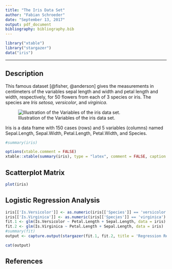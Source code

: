 ```yaml
---
title: "The Iris Data Set"
author: "Fabian Schroeder"
date: "September 13, 2017"
output: pdf_document
bibliography: bibliography.bib
---
```


```r
library("xtable")
library("stargazer")
data("iris")
```

*** 

## Description

This famous dataset [@fisher, @anderson] gives the measurements in centimeters of the variables sepal length and width and petal length and width, respectively, for 50 flowers from each of 3 species or iris. The species are *Iris setosa, versicolor*, and *virginica*.  

![Illustration of the Variables of the iris data set.](iris.png)

Iris is a data frame with 150 cases (rows) and 5 variables (columns) named Sepal.Length, Sepal.Width, Petal.Length, Petal.Width, and Species.

```r
#summary(iris)
```

```r
options(xtable.comment = FALSE)
xtable::xtable(summary(iris), type = "latex", comment = FALSE, caption = "Summary of the data set")

```

## Scatterplot Matrix

```r
plot(iris)
```

## Logistic Regression Analysis

```r
iris[['Is.Versicolor']] <- as.numeric(iris[['Species']] == 'versicolor')
iris[['Is.Virginica']] <- as.numeric(iris[['Species']] == 'virginica')
fit.1 <- glm(Is.Versicolor ~ Petal.Length + Sepal.Length, data = iris)
fit.2 <- glm(Is.Virginica ~ Petal.Length + Sepal.Length, data = iris)
#summary(fit)
output <- capture.output(stargazer(fit.1, fit.2, title = 'Regression Results', summary=FALSE, header=FALSE))

```


```r
cat(output)
```

## References



